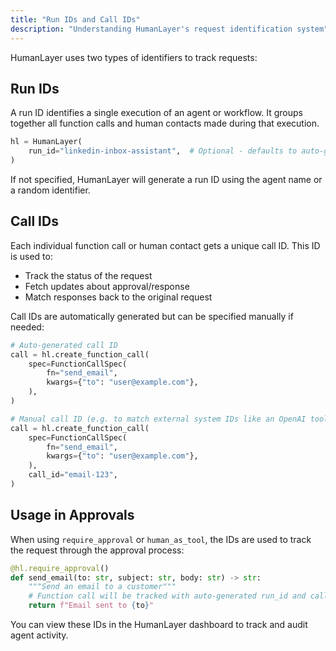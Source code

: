 ```yaml
---
title: "Run IDs and Call IDs"
description: "Understanding HumanLayer's request identification system"
---
```


HumanLayer uses two types of identifiers to track requests:

## Run IDs

A run ID identifies a single execution of an agent or workflow. It groups together all function calls and human contacts made during that execution.

```python
hl = HumanLayer(
    run_id="linkedin-inbox-assistant",  # Optional - defaults to auto-generated ID
)
```

If not specified, HumanLayer will generate a run ID using the agent name or a random identifier.

## Call IDs

Each individual function call or human contact gets a unique call ID. This ID is used to:

- Track the status of the request
- Fetch updates about approval/response
- Match responses back to the original request

Call IDs are automatically generated but can be specified manually if needed:

```python
# Auto-generated call ID
call = hl.create_function_call(
    spec=FunctionCallSpec(
        fn="send_email",
        kwargs={"to": "user@example.com"},
    ),
)

# Manual call ID (e.g. to match external system IDs like an OpenAI tool_call_id)
call = hl.create_function_call(
    spec=FunctionCallSpec(
        fn="send_email",
        kwargs={"to": "user@example.com"},
    ),
    call_id="email-123",
)
```

## Usage in Approvals

When using `require_approval` or `human_as_tool`, the IDs are used to track the request through the approval process:

```python
@hl.require_approval()
def send_email(to: str, subject: str, body: str) -> str:
    """Send an email to a customer"""
    # Function call will be tracked with auto-generated run_id and call_id
    return f"Email sent to {to}"
```

You can view these IDs in the HumanLayer dashboard to track and audit agent activity.
